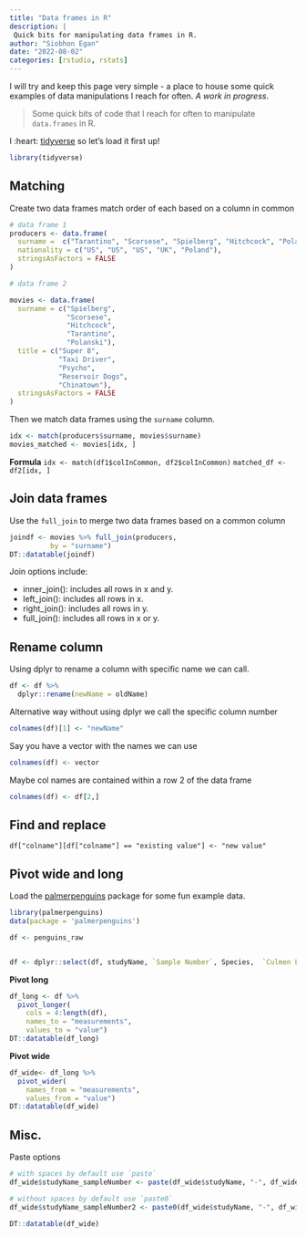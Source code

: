 ```yaml
---
title: "Data frames in R"
description: |
 Quick bits for manipulating data frames in R.
author: "Siobhon Egan"
date: "2022-08-02"
categories: [rstudio, rstats]
---
```


::: {.callout-warning icon=false, collapse=true}
I will try and keep this page very simple - a place to house some quick examples of data manipulations I reach for often. *A work in progress*.
:::

>Some quick bits of code that I reach for often to manipulate `data.frames` in R.

I :heart: [tidyverse](https://www.tidyverse.org/) so let's load it first up!
```r
library(tidyverse)
```

## Matching

Create two data frames match order of each based on a column in common
```r
# data frame 1
producers <- data.frame(
  surname =  c("Tarantino", "Scorsese", "Spielberg", "Hitchcock", "Polanski"),
  nationality = c("US", "US", "US", "UK", "Poland"),
  stringsAsFactors = FALSE
)

# data frame 2

movies <- data.frame(
  surname = c("Spielberg",
              "Scorsese",
              "Hitchcock",
              "Tarantino",
              "Polanski"),
  title = c("Super 8",
            "Taxi Driver",
            "Psycho",
            "Reservoir Dogs",
            "Chinatown"),
  stringsAsFactors = FALSE
)
```

Then we match data frames using the `surname` column. 
```r
idx <- match(producers$surname, movies$surname)
movies_matched <- movies[idx, ]
```

::: {.callout-note icon=false, collapse=false}
**Formula**
`idx <- match(df1$colInCommon, df2$colInCommon)`
`matched_df <- df2[idx, ]`
:::

## Join data frames

Use the `full_join` to merge two data frames based on a common column
```r
joindf <- movies %>% full_join(producers,
          by = "surname")
DT::datatable(joindf)
```

Join options include:

- inner_join(): includes all rows in x and y.
- left_join(): includes all rows in x.
- right_join(): includes all rows in y.
- full_join(): includes all rows in x or y.

## Rename column 

Using dplyr to rename a column with specific name we can call.
```r
df <- df %>%
  dplyr::rename(newName = oldName)
```

Alternative way without using dplyr we call the specific column number
```r
colnames(df)[1] <- "newName"
```

Say you have a vector with the names we can use
```r
colnames(df) <- vector
```

Maybe col names are contained within a row 2 of the data frame
```r
colnames(df) <- df[2,]
```

## Find and replace

```
df["colname"][df["colname"] == "existing value"] <- "new value"
```

## Pivot wide and long

Load the [palmerpenguins](https://allisonhorst.github.io/palmerpenguins/) package for some fun example data.

```r
library(palmerpenguins)
data(package = 'palmerpenguins')

df <- penguins_raw


df <- dplyr::select(df, studyName, `Sample Number`, Species,  `Culmen Length (mm)`, `Flipper Length (mm)`, `Body Mass (g)`)
```

**Pivot long**
```r
df_long <- df %>%
  pivot_longer(
    cols = 4:length(df),
    names_to = "measurements",
    values_to = "value")
DT::datatable(df_long)
```

**Pivot wide**
```r
df_wide<- df_long %>%
  pivot_wider(
    names_from = "measurements",
    values_from = "value")
DT::datatable(df_wide)
```


## Misc.

Paste options
```r
# with spaces by default use `paste`
df_wide$studyName_sampleNumber <- paste(df_wide$studyName, "-", df_wide$`Sample Number`)

# without spaces by default use `paste0`
df_wide$studyName_sampleNumber2 <- paste0(df_wide$studyName, "-", df_wide$`Sample Number`)

DT::datatable(df_wide)
```
